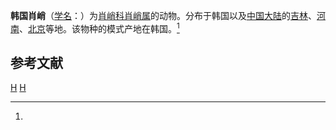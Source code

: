 {{Speciesbox
| taxon = Tetragnatha coreana
| binomial_authority = (Paik, 1981)<ref name='id13418'>{{cite web| url =http://www.bioinfo.cn/db05/BjdwSpecies.php?action=view&id=13418| title =韩国肖峭| work =《中国动物物种编目数据库》| publisher =中国科学院微生物研究所| author =中国科学院动物研究所| accessdate =2009-04-28| deadurl =yes| archiveurl =https://web.archive.org/web/20160305055705/http://www.bioinfo.cn/db05/BjdwSpecies.php?action=view&id=13418| archivedate =2016-03-05}}</ref>
}}

'''韩国肖峭'''（[[学名|学名]]：{{lang|la|''Tetragnatha coreana''}}）为[[肖峭科|肖峭科]][[肖峭属|肖峭属]]的动物。分布于韩国以及[[中国大陆|中国大陆]]的[[吉林|吉林]]、[[河南|河南]]、[[北京|北京]]等地。该物种的模式产地在韩国。<ref name='id13418'/>

== 参考文献 ==
{{reflist}}

{{taxonbar}}
[[Category:_1981年描述的动物|H]]
[[Category:肖峭属|H]]